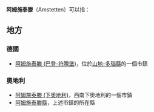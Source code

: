 '''阿姆施泰滕'''（Amstetten）可以指：

==地方==
===德國===
*[[阿姆施泰滕_(巴登-符腾堡)|阿姆施泰滕 (巴登-符腾堡)]]，位於[[山地-多瑙县|山地-多瑙縣]]的一個市鎮

===奧地利===
*[[阿姆施泰滕_(下奧地利)|阿姆施泰滕 (下奧地利)]]，西南下奧地利的一個市鎮
*[[阿姆施泰滕縣|阿姆施泰滕縣]]，上述市鎮的所在縣

{{geodis|A}}